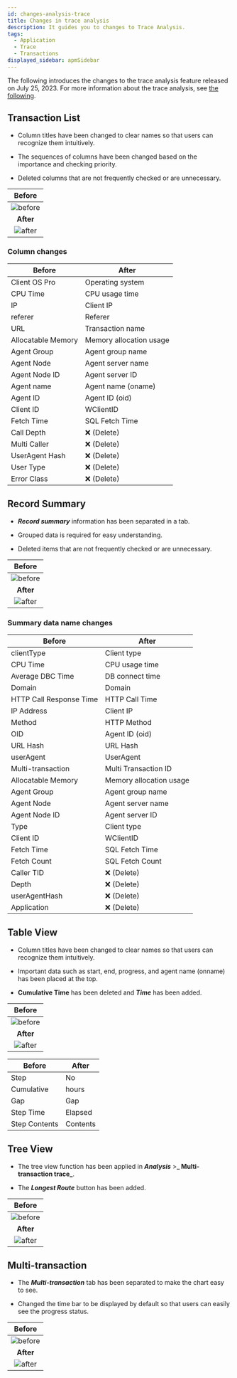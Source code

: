 ```yaml
---
id: changes-analysis-trace
title: Changes in trace analysis
description: It guides you to changes to Trace Analysis.
tags:
  - Application
  - Trace
  - Transactions
displayed_sidebar: apmSidebar
---
```


The following introduces the changes to the trace analysis feature released on July 25, 2023. For more information about the trace analysis, see [the following](../java/dashboard-hitmap-trace).

## Transaction List

- Column titles have been changed to clear names so that users can recognize them intuitively.

- The sequences of columns have been changed based on the importance and checking priority.

- Deleted columns that are not frequently checked or are unnecessary.

|                            Before                           |
| :---------------------------------------------------------: |
| ![before](/img/changes/changes-transaction-list-before.png) |
|                          **After**                          |
|  ![after](/img/changes/changes-transaction-list-after.png)  |

### Column changes

| Before                  | After                      |
| ----------------------- | -------------------------- |
| Client OS Pro           | Operating system           |
| CPU Time                | CPU usage time             |
| IP                      | Client IP                  |
| referer                 | Referer                    |
| URL                     | Transaction name           |
| Allocatable Memory      | Memory allocation usage    |
| Agent Group             | Agent group name           |
| Agent Node              | Agent server name          |
| Agent Node ID           | Agent server ID            |
| Agent name              | Agent name (oname)         |
| Agent ID                | Agent ID (oid)             |
| Client ID               | WClientID                  |
| Fetch Time              | SQL Fetch Time             |
| Call Depth              | ❌ (Delete)                 |
| Multi Caller            | ❌ (Delete)                 |
| UserAgent Hash          | ❌ (Delete)                 |
| User Type               | ❌ (Delete)                 |
| Error Class             | ❌ (Delete)                 |

## Record Summary

- **_Record summary_** information has been separated in a tab.

- Grouped data is required for easy understanding.

- Deleted items that are not frequently checked or are unnecessary.

|                             Before                             |
| :------------------------------------------------------------: |
| ![before](/img/changes/changes-transaction-summary-before.png) |
|                            **After**                           |
|  ![after](/img/changes/changes-transaction-summary-after.png)  |

### Summary data name changes

| Before                     | After                   |
| -------------------------- | ----------------------- |
| clientType                 | Client type             |
| CPU Time                   | CPU usage time          |
| Average DBC Time           | DB connect time         |
| Domain                     | Domain                  |
| HTTP Call Response Time    | HTTP Call Time          |
| IP Address                 | Client IP               |
| Method                     | HTTP Method             |
| OID                        | Agent ID (oid)          |
| URL Hash                   | URL Hash                |
| userAgent                  | UserAgent               |
| Multi-transaction          | Multi Transaction ID    |
| Allocatable Memory         | Memory allocation usage |
| Agent Group                | Agent group name        |
| Agent Node                 | Agent server name       |
| Agent Node ID              | Agent server ID         |
| Type                       | Client type             |
| Client ID                  | WClientID               |
| Fetch Time                 | SQL Fetch Time          |
| Fetch Count                | SQL Fetch Count         |
| Caller TID                 | ❌ (Delete)              |
| Depth                      | ❌ (Delete)              |
| userAgentHash              | ❌ (Delete)              |
| Application                | ❌ (Delete)              |

## Table View

- Column titles have been changed to clear names so that users can recognize them intuitively.

- Important data such as start, end, progress, and agent name (onname) has been placed at the top.

- **Cumulative Time** has been deleted and **_Time_** has been added.

|                               Before                              |
| :---------------------------------------------------------------: |
| ![before](/img/changes/changes-transaction-table-view-before.png) |
|                             **After**                             |
|  ![after](/img/changes/changes-transaction-table-view-after.png)  |

| Before         | After       |
| -------------- | ----------- |
| Step           | No          |
| Cumulative     | hours       |
| Gap            | Gap         |
| Step Time      | Elapsed     |
| Step Contents  | Contents    |

## Tree View

- The tree view function has been applied in **_Analysis_** >**_ Multi-transaction trace_**.

- The **_Longest Route_** button has been added.

|                              Before                              |
| :--------------------------------------------------------------: |
| ![before](/img/changes/changes-transaction-tree-view-before.png) |
|                             **After**                            |
|  ![after](/img/changes/changes-transaction-tree-view-after.png)  |

## Multi-transaction

- The **_Multi-transaction_** tab has been separated to make the chart easy to see.

- Changed the time bar to be displayed by default so that users can easily see the progress status.

|                              Before                             |
| :-------------------------------------------------------------: |
| ![before](/img/changes/changes-transaction-multi-tx-before.png) |
|                            **After**                            |
|  ![after](/img/changes/changes-transaction-multi-tx-after.png)  |
